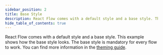 ```yaml
---
sidebar_position: 2
title: Base Style
description: React Flow comes with a default style and a base style. This example shows how the base style looks.
hide_table_of_contents: true
---
```



React Flow comes with a default style and a base style. This example shows how the base style looks. The base style is mandatory for every flow to work.
You can find more information in the [theming guide](/docs/guides/theming).

<CodeViewer codePath="example-flows/BaseStyle" />
